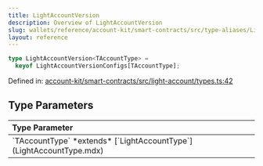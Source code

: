 ```yaml
---
title: LightAccountVersion
description: Overview of LightAccountVersion
slug: wallets/reference/account-kit/smart-contracts/src/type-aliases/LightAccountVersion
layout: reference
---
```


```ts
type LightAccountVersion<TAccountType> =
  keyof LightAccountVersionConfigs[TAccountType];
```

Defined in: [account-kit/smart-contracts/src/light-account/types.ts:42](https://github.com/alchemyplatform/aa-sdk/blob/da19afd63b0ba06a4de95b0d2d7871f64d546304/account-kit/smart-contracts/src/light-account/types.ts#L42)

## Type Parameters

<table>
  <thead>
    <tr>
      <th align="left">Type Parameter</th>
    </tr>
  </thead>

  <tbody>
    <tr>
      <td>
        `TAccountType` *extends* [`LightAccountType`](LightAccountType.mdx)
      </td>
    </tr>
  </tbody>
</table>
